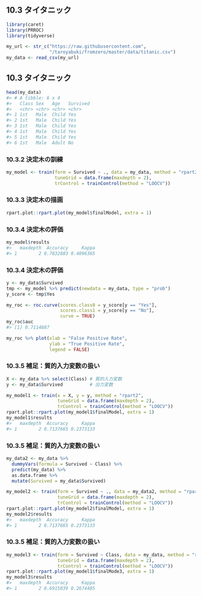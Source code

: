 ## 10.3 タイタニック

```r
library(caret)
library(PRROC)
library(tidyverse)

my_url <- str_c("https://raw.githubusercontent.com",
                "/taroyabuki/fromzero/master/data/titanic.csv")
my_data <- read_csv(my_url)
```

## 10.3 タイタニック

```r
head(my_data)
#> # A tibble: 6 x 4
#>   Class Sex   Age   Survived
#>   <chr> <chr> <chr> <chr>   
#> 1 1st   Male  Child Yes     
#> 2 1st   Male  Child Yes     
#> 3 1st   Male  Child Yes     
#> 4 1st   Male  Child Yes     
#> 5 1st   Male  Child Yes     
#> 6 1st   Male  Adult No
```

### 10.3.2 決定木の訓練

```r
my_model <- train(form = Survived ~ ., data = my_data, method = "rpart2",
                  tuneGrid = data.frame(maxdepth = 2),
                  trControl = trainControl(method = "LOOCV"))
```

### 10.3.3 決定木の描画

```r
rpart.plot::rpart.plot(my_model$finalModel, extra = 1)
```

### 10.3.4 決定木の評価

```r
my_model$results
#>   maxdepth  Accuracy     Kappa
#> 1        2 0.7832803 0.4096365
```

### 10.3.4 決定木の評価

```r
y <- my_data$Survived
tmp <- my_model %>% predict(newdata = my_data, type = "prob")
y_score <- tmp$Yes

my_roc <- roc.curve(scores.class0 = y_score[y == "Yes"],
                    scores.class1 = y_score[y == "No"],
                    curve = TRUE)
my_roc$auc
#> [1] 0.7114887

my_roc %>% plot(xlab = "False Positive Rate",
                ylab = "True Positive Rate",
                legend = FALSE)
```

### 10.3.5 補足：質的入力変数の扱い

```r
X <- my_data %>% select(Class) # 質的入力変数
y <- my_data$Survived          # 出力変数

my_model1 <- train(x = X, y = y, method = "rpart2",
                   tuneGrid = data.frame(maxdepth = 2),
                   trControl = trainControl(method = "LOOCV"))
rpart.plot::rpart.plot(my_model1$finalModel, extra = 1)
my_model1$results
#>   maxdepth  Accuracy     Kappa
#> 1        2 0.7137665 0.2373133
```

### 10.3.5 補足：質的入力変数の扱い

```r
my_data2 <- my_data %>%
  dummyVars(formula = Survived ~ Class) %>%
  predict(my_data) %>%
  as.data.frame %>%
  mutate(Survived = my_data$Survived)

my_model2 <- train(form = Survived ~ ., data = my_data2, method = "rpart2",
                   tuneGrid = data.frame(maxdepth = 2),
                   trControl = trainControl(method = "LOOCV"))
rpart.plot::rpart.plot(my_model2$finalModel, extra = 1)
my_model2$results
#>   maxdepth  Accuracy     Kappa
#> 1        2 0.7137665 0.2373133
```

### 10.3.5 補足：質的入力変数の扱い

```r
my_model3 <- train(form = Survived ~ Class, data = my_data, method = "rpart2",
                   tuneGrid = data.frame(maxdepth = 2),
                   trControl = trainControl(method = "LOOCV"))
rpart.plot::rpart.plot(my_model1$finalMode3, extra = 1)
my_model3$results
#>   maxdepth  Accuracy     Kappa
#> 1        2 0.6915039 0.2674485
```


